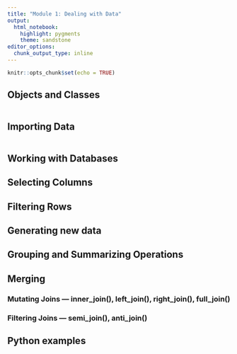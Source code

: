 ```yaml
---
title: "Module 1: Dealing with Data"
output: 
  html_notebook: 
    highlight: pygments
    theme: sandstone
editor_options: 
  chunk_output_type: inline
---
```


```r
knitr::opts_chunk$set(echo = TRUE)
```


## Objects and Classes

```r
```

## Importing Data

```r
```


## Working with Databases


## Selecting Columns

## Filtering Rows

## Generating new data

## Grouping and Summarizing Operations

## Merging


### Mutating Joins — inner_join(), left_join(), right_join(), full_join()

### Filtering Joins — semi_join(), anti_join()



## Python examples
